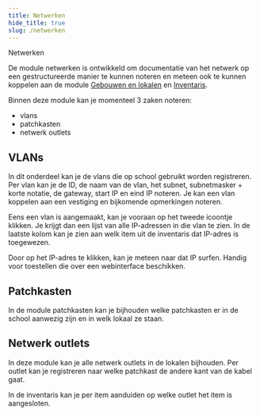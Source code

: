 ```yaml
---
title: Netwerken
hide_title: true
slug: /netwerken
---
```


<ImageTitle img="vlan.png">Netwerken</ImageTitle>

De module netwerken is ontwikkeld om documentatie van het netwerk op een gestructureerde manier te kunnen noteren en meteen ook te kunnen koppelen aan de module [Gebouwen en lokalen](/gebouwen_lokalen) en [Inventaris](/inventaris).

Binnen deze module kan je momenteel 3 zaken noteren:
- vlans
- patchkasten
- netwerk outlets

## VLANs

In dit onderdeel kan je de vlans die op school gebruikt worden registreren. Per vlan kan je de ID, de naam van de vlan, het subnet, subnetmasker + korte notatie, de gateway, start IP en eind IP noteren. Je kan een vlan koppelen aan een vestiging en bijkomende opmerkingen noteren.

Eens een vlan is aangemaakt, kan je vooraan op het tweede icoontje klikken. Je krijgt dan een lijst van alle IP-adressen in die vlan te zien. In de laatste kolom kan je zien aan welk item uit de inventaris dat IP-adres is toegewezen.

Door op het IP-adres te klikken, kan je meteen naar dat IP surfen. Handig voor toestellen die over een webinterface beschikken.

## Patchkasten

In de module patchkasten kan je bijhouden welke patchkasten er in de school aanwezig zijn en in welk lokaal ze staan.

## Netwerk outlets

In deze module kan je alle netwerk outlets in de lokalen bijhouden. Per outlet kan je registreren naar welke patchkast de andere kant van de kabel gaat.

In de inventaris kan je per item aanduiden op welke outlet het item is aangesloten.